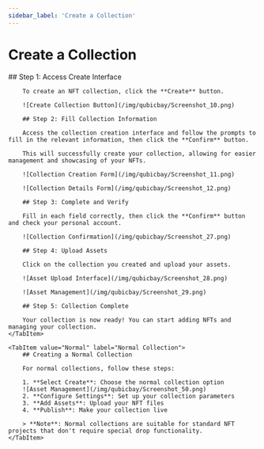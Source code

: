 ```yaml
---
sidebar_label: 'Create a Collection'
---
```


# Create a Collection

<Tabs groupID="Create a Collection">
    <TabItem value="Drop" label="Drop Collection" default>
        ## Step 1: Access Create Interface
        
        To create an NFT collection, click the **Create** button.

        ![Create Collection Button](/img/qubicbay/Screenshot_10.png)

        ## Step 2: Fill Collection Information
        
        Access the collection creation interface and follow the prompts to fill in the relevant information, then click the **Confirm** button.

        This will successfully create your collection, allowing for easier management and showcasing of your NFTs.

        ![Collection Creation Form](/img/qubicbay/Screenshot_11.png)

        ![Collection Details Form](/img/qubicbay/Screenshot_12.png)

        ## Step 3: Complete and Verify
        
        Fill in each field correctly, then click the **Confirm** button and check your personal account.

        ![Collection Confirmation](/img/qubicbay/Screenshot_27.png)

        ## Step 4: Upload Assets
        
        Click on the collection you created and upload your assets.

        ![Asset Upload Interface](/img/qubicbay/Screenshot_28.png)

        ![Asset Management](/img/qubicbay/Screenshot_29.png)

        ## Step 5: Collection Complete
        
        Your collection is now ready! You can start adding NFTs and managing your collection.
    </TabItem>

    <TabItem value="Normal" label="Normal Collection">
        ## Creating a Normal Collection
        
        For normal collections, follow these steps:

        1. **Select Create**: Choose the normal collection option
        ![Asset Management](/img/qubicbay/Screenshot_50.png)
        2. **Configure Settings**: Set up your collection parameters
        3. **Add Assets**: Upload your NFT files
        4. **Publish**: Make your collection live
        
        > **Note**: Normal collections are suitable for standard NFT projects that don't require special drop functionality.
    </TabItem>
</Tabs>





